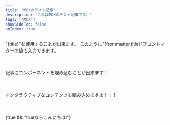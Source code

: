 ```yaml
---
title: 'MDXのテスト記事'
description: 'これはMDXのテスト記事です。'
tags: ["MDX"]
showSideToc: false
noIndex: true
---
```



"{title}"を使用することが出来ます。
このように"{frontmatter.title}"フロントマターの値も入力できます。

<p style='margin-top:50px; margin-bottom:50px'><Link href='/'>記事にコンポーネントを埋め込むことが出来ます！</Link></p>

インタラクティブなコンテンツも組み込めますよ！！！
<p style='margin-bottom:50px'><Counter client:load /></p>

{true && "trueならこんにちは!"}

<div innerHtml="<div><p>RTX4070</p></div>"></div>